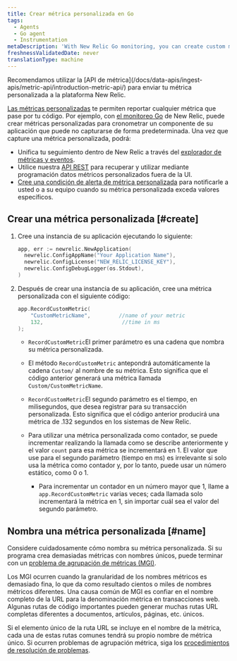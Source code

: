 ```yaml
---
title: Crear métrica personalizada en Go
tags:
  - Agents
  - Go agent
  - Instrumentation
metaDescription: 'With New Relic Go monitoring, you can create custom metrics to time a component of your app that may not captured by default.'
freshnessValidatedDate: never
translationType: machine
---
```


<Callout variant="important">
  Recomendamos utilizar la [API de métrica](/docs/data-apis/ingest-apis/metric-api/introduction-metric-api/) para enviar tu métrica personalizada a la plataforma New Relic.
</Callout>

[Las métricas personalizadas](/docs/agents/manage-apm-agents/agent-data/collect-custom-metrics) te permiten reportar cualquier métrica que pase por tu código. Por ejemplo, con [el monitoreo Go](/docs/agents/go-agent/get-started/get-new-relic-go) de New Relic, puede crear métricas personalizadas para cronometrar un componente de su aplicación que puede no capturarse de forma predeterminada. Una vez que capture una métrica personalizada, podrá:

* Unifica tu seguimiento dentro de New Relic a través del [explorador de métricas y eventos](/docs/query-your-data/explore-query-data/data-explorer/introduction-data-explorer).
* Utilice nuestra [API REST](/docs/apis/rest-api-v2/requirements/new-relic-rest-api-v2-getting-started) para recuperar y utilizar mediante programación datos métricos personalizados fuera de la UI.
* [Cree una condición de alerta de métrica personalizada](/docs/alerts/new-relic-alerts/configuring-alert-policies/define-custom-metrics-alert-condition) para notificarle a usted o a su equipo cuando su métrica personalizada exceda valores específicos.

## Crear una métrica personalizada [#create]

1. Cree una instancia de su aplicación ejecutando lo siguiente:

   ```go
   app, err := newrelic.NewApplication(
     newrelic.ConfigAppName("Your Application Name"),
     newrelic.ConfigLicense("NEW_RELIC_LICENSE_KEY"),
     newrelic.ConfigDebugLogger(os.Stdout),
   )
   ```

2. Después de crear una instancia de su aplicación, cree una métrica personalizada con el siguiente código:

   ```go
   app.RecordCustomMetric(
       "CustomMetricName",         //name of your metric
       132,                         //time in ms
   );
   ```

   * `RecordCustomMetric`El primer parámetro es una cadena que nombra su métrica personalizada.

   * El método `RecordCustomMetric` antepondrá automáticamente la cadena `Custom/` al nombre de su métrica. Esto significa que el código anterior generará una métrica llamada `Custom/CustomMetricName`.

   * `RecordCustomMetric`El segundo parámetro es el tiempo, en milisegundos, que desea registrar para su transacción personalizada. Esto significa que el código anterior producirá una métrica de .132 segundos en los sistemas de New Relic.

   * Para utilizar una métrica personalizada como contador, se puede incrementar realizando la llamada como se describe anteriormente y el valor `count` para esa métrica se incrementará en 1. El valor que use para el segundo parámetro (tiempo en ms) es irrelevante si solo usa la métrica como contador y, por lo tanto, puede usar un número estático, como 0 o 1.

     * Para incrementar un contador en un número mayor que 1, llame a `app.RecordCustomMetric` varias veces; cada llamada solo incrementará la métrica en 1, sin importar cuál sea el valor del segundo parámetro.

## Nombra una métrica personalizada [#name]

Considere cuidadosamente cómo nombra su métrica personalizada. Si su programa crea demasiadas métricas con nombres únicos, puede terminar con un [problema de agrupación de métricas (MGI)](/docs/agents/manage-apm-agents/troubleshooting/metric-grouping-issues).

Los MGI ocurren cuando la granularidad de los nombres métricos es demasiado fina, lo que da como resultado cientos o miles de nombres métricos diferentes. Una causa común de MGI es confiar en el nombre completo de la URL para la denominación métrica en transacciones web. Algunas rutas de código importantes pueden generar muchas rutas URL completas diferentes a documentos, artículos, páginas, etc. únicos.

Si el elemento único de la ruta URL se incluye en el nombre de la métrica, cada una de estas rutas comunes tendrá su propio nombre de métrica único. Si ocurren problemas de agrupación métrica, siga los [procedimientos de resolución de problemas](/docs/agents/manage-apm-agents/troubleshooting/metric-grouping-issues).